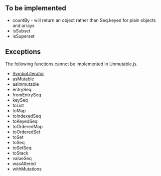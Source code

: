 ## To be implemented

- countBy - will return an object rather than Seq.keyed for plain objects and arrays
- isSubset
- isSuperset

## Exceptions

The following functions cannot be implemented in Unmutable.js.

- [Symbol.iterator]()
- asMutable
- asImmutable
- entrySeq
- fromEntrySeq
- keySeq
- toList
- toMap
- toIndexedSeq
- toKeyedSeq
- toOrderedMap
- toOrderedSet
- toSet
- toSeq
- toSetSeq
- toStack
- valueSeq
- wasAltered
- withMutations

